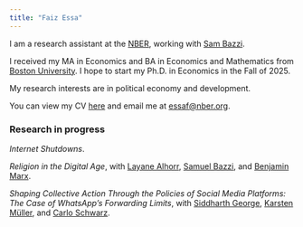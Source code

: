 ```yaml
---
title: "Faiz Essa"
---
```


I am a research assistant at the [NBER](https://www.nber.org/), working with [Sam Bazzi](https://sites.google.com/site/samuelbazzi/).

I received my MA in Economics and BA in Economics and Mathematics from [Boston University](https://www.bu.edu/econ/). I hope to start my Ph.D. in Economics in the Fall of 2025.

My research interests are in political economy and development.

You can view my CV [here](https://drive.google.com/file/d/131r3u7PuAZeJEVV_twJgcV_quZ5wv-NQ/view?usp=sharing) and email me at [essaf\@nber.org](mailto:essaf@nber.org).

### Research in progress

*Internet Shutdowns*.

*Religion in the Digital Age*, with [Layane Alhorr](https://www.layanealhorr.com/), [Samuel Bazzi](https://sites.google.com/site/samuelbazzi/Home), and [Benjamin Marx](https://sites.google.com/view/bmarx/home).

*Shaping Collective Action Through the Policies of Social Media Platforms: The Case of WhatsApp's Forwarding Limits*, with [Siddharth George](https://sites.google.com/view/siddharthgeorge/home), [Karsten Müller](https://www.karstenmueller.com/), and [Carlo Schwarz](https://carloschwarz.eu/about/).
